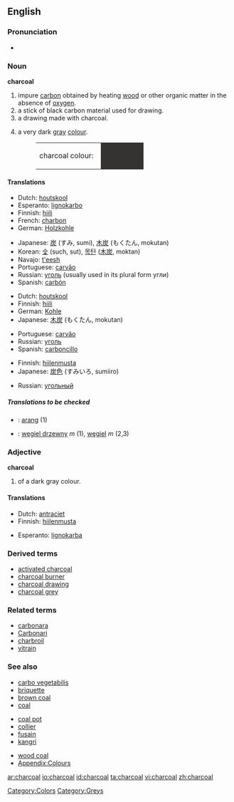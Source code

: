 {{wikipedia}}
==English==

===Pronunciation===
*{{audio|en-us-charcoal.ogg|Audio (US)}}

===Noun===
'''charcoal'''

# impure [[carbon]] obtained by heating [[wood]] or other organic matter in the absence of [[oxygen]].
# a stick of black carbon material used for drawing.
# a drawing made with charcoal.
# {{colour}} a very dark [[gray]] [[colour]].
#:<table><tr><td>charcoal colour: &nbsp;</td><td bgcolor="#343332" width="80">&nbsp; </td></tr></table>

====Translations====
{{trans-top|heated matter}}
*Dutch: [[houtskool]] {{m}}
*Esperanto: [[lignokarbo]]
*Finnish: [[hiili]]
*French: [[charbon]] {{m}}
*German: [[Holzkohle]] {{f}}
{{trans-mid}}
*Japanese: [[炭]] (すみ, sumi), [[木炭]] (もくたん, mokutan)
*Korean: [[숯]] (such, sut), [[목탄]] ([[木炭]], moktan)
*Navajo:  [[t'eesh]]
*Portuguese: [[carvão]] {{m}}
*Russian: [[уголь]] {{m}} (usually used in its plural form угли)
*Spanish: [[carbón]] {{m}}
{{trans-bottom}}

{{trans-top|drawing material}}
*Dutch: [[houtskool]] {{m}}
*Finnish: [[hiili]]
*German: [[Kohle]] {{f}}
*Japanese: [[木炭]] (もくたん, mokutan)
{{trans-mid}}
*Portuguese: [[carvão]] {{m}}
*Russian: [[уголь]] {{m}}
*Spanish: [[carboncillo]] {{m}}
{{trans-bottom}}

{{trans-top|drawing}}
{{trans-mid}}
{{trans-bottom}}

{{trans-top|colour}}
*Finnish: [[hiilenmusta]]
*Japanese: [[炭]][[色]] (すみいろ, sumiiro)
{{trans-mid}}
*Russian: [[угольный]]
{{trans-bottom}}

=====Translations to be checked=====
{{checktrans}}
<!--Remove this section once all of the translations below have been moved into the tables above.-->

*{{ttbc|Indonesian}}: [[arang]] (1)
*{{ttbc|Polish}}: [[węgiel drzewny]] ''m'' (1), [[węgiel]] ''m'' (2,3)

===Adjective===
'''charcoal'''

# {{colour}} of a dark gray colour.

====Translations====
{{trans-top|colour}}
*Dutch: [[antraciet]]
*Finnish: [[hiilenmusta]]
{{trans-mid}}
*Esperanto: [[lignokarba]]
{{trans-bottom}}

===Derived terms===
*[[activated charcoal]]
*[[charcoal burner]]
*[[charcoal drawing]]
*[[charcoal grey]]

===Related terms===
*[[carbonara]]
*[[Carbonari]]
*[[charbroil]]
*[[vitrain]]

===See also===
{{top3}}
*[[carbo vegetabilis]]
*[[briquette]]
*[[brown coal]]
*[[coal]]
{{mid3}}
*[[coal pot]]
*[[collier]]
*[[fusain]]
*[[kangri]]
{{mid3}}
*[[wood coal]]
*[[Wiktionary_Appendix:Colours|Appendix:Colours]]
{{bottom}}

[[Category:Colors]]
[[Category:Greys]]

[[ar:charcoal]]
[[io:charcoal]]
[[id:charcoal]]
[[ta:charcoal]]
[[vi:charcoal]]
[[zh:charcoal]]